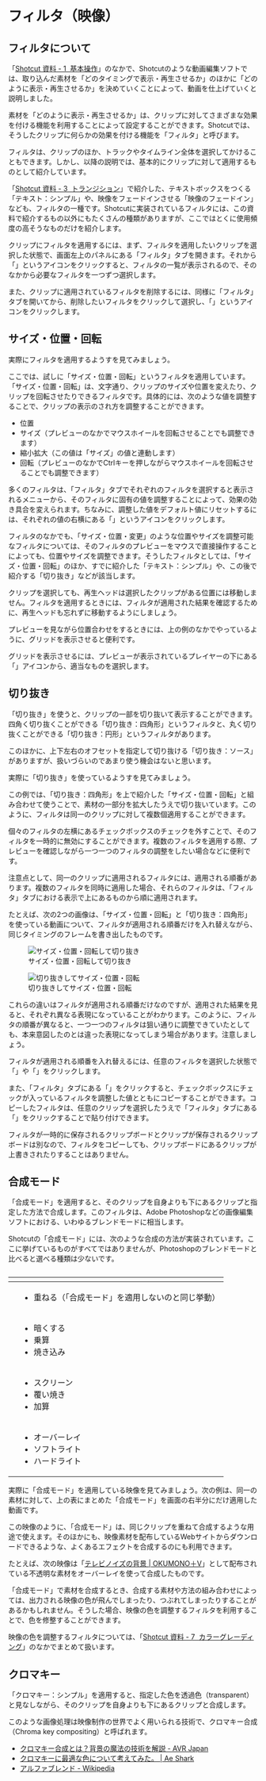 # フィルタ（映像）

## フィルタについて

「[Shotcut 資料 - 1  基本操作](intro.html#%E3%83%97%E3%83%AD%E3%82%B8%E3%82%A7%E3%82%AF%E3%83%88%E3%82%92%E4%BF%9D%E5%AD%98%E3%81%99%E3%82%8B)」のなかで、Shotcutのような動画編集ソフトでは、取り込んだ素材を「どのタイミングで表示・再生させるか」のほかに「どのように表示・再生させるか」を決めていくことによって、動画を仕上げていくと説明しました。

素材を「どのように表示・再生させるか」は、クリップに対してさまざまな効果を付ける機能を利用することによって設定することができます。Shotcutでは、そうしたクリップに何らかの効果を付ける機能を「フィルタ」と呼びます。

:::{.callout-note}
フィルタは、クリップのほか、トラックやタイムライン全体を選択してかけることもできます。しかし、以降の説明では、基本的にクリップに対して適用するものとして紹介しています。
:::

「[Shotcut 資料 - 3  トランジション](transition.html)」で紹介した、テキストボックスをつくる「テキスト：シンプル」や、映像をフェードインさせる「映像のフェードイン」なども、フィルタの一種です。Shotcutに実装されているフィルタには、この資料で紹介するもの以外にもたくさんの種類がありますが、ここではとくに使用頻度の高そうなものだけを紹介します。

クリップにフィルタを適用するには、まず、フィルタを適用したいクリップを選択した状態で、画面左上のパネルにある「フィルタ」タブを開きます。それから「[]{.shotcut-icon .list-add}」というアイコンをクリックすると、フィルタの一覧が表示されるので、そのなかから必要なフィルタを一つずつ選択します。

また、クリップに適用されているフィルタを削除するには、同様に「フィルタ」タブを開いてから、削除したいフィルタをクリックして選択し、「[]{.shotcut-icon .list-remove}」というアイコンをクリックします。

## サイズ・位置・回転

実際にフィルタを適用するようすを見てみましょう。

:::{.youtube video_id=kOxptCqSnGw title="「サイズ・位置・回転」" collapse=false}
:::

ここでは、試しに「サイズ・位置・回転」というフィルタを適用しています。「サイズ・位置・回転」は、文字通り、クリップのサイズや位置を変えたり、クリップを回転させたりできるフィルタです。具体的には、次のような値を調整することで、クリップの表示のされ方を調整することができます。

- 位置
- サイズ（プレビューのなかでマウスホイールを回転させることでも調整できます）
- 縮小拡大（この値は「サイズ」の値と連動します）
- 回転（プレビューのなかでCtrlキーを押しながらマウスホイールを回転させることでも調整できます）

多くのフィルタは、「フィルタ」タブでそれぞれのフィルタを選択すると表示されるメニューから、そのフィルタに固有の値を調整することによって、効果の効き具合を変えられます。ちなみに、調整した値をデフォルト値にリセットするには、それぞれの値の右横にある「[]{.shotcut-icon .edit-undo}」というアイコンをクリックします。

フィルタのなかでも、「サイズ・位置・変更」のような位置やサイズを調整可能なフィルタについては、そのフィルタのプレビューをマウスで直接操作することによっても、位置やサイズを調整できます。そうしたフィルタとしては、「サイズ・位置・回転」のほか、すでに紹介した「テキスト：シンプル」や、この後で紹介する「切り抜き」などが該当します。

:::{.callout-note}
クリップを選択しても、再生ヘッドは選択したクリップがある位置には移動しません。フィルタを適用するときには、フィルタが適用された結果を確認するために、再生ヘッドも忘れずに移動するようにしましょう。
:::

:::{.callout-tip}
プレビューを見ながら位置合わせをするときには、上の例のなかでやっているように、グリッドを表示させると便利です。

グリッドを表示させるには、プレビューが表示されているプレイヤーの下にある「[]{.shotcut-icon .view-grid}」アイコンから、適当なものを選択します。
:::

## 切り抜き

「切り抜き」を使うと、クリップの一部を切り抜いて表示することができます。四角く切り抜くことができる「切り抜き：四角形」というフィルタと、丸く切り抜くことができる「切り抜き：円形」というフィルタがあります。

:::{.callout-note}
このほかに、上下左右のオフセットを指定して切り抜ける「切り抜き：ソース」がありますが、扱いづらいのであまり使う機会はないと思います。
:::

実際に「切り抜き」を使っているようすを見てみましょう。

:::{.youtube video_id=2b4xXiAXngs title="「サイズ・位置・回転」して「切り抜き」" collapse=false}
:::

この例では、「切り抜き：四角形」を上で紹介した「サイズ・位置・回転」と組み合わせて使うことで、素材の一部分を拡大したうえで切り抜いています。このように、フィルタは同一のクリップに対して複数個適用することができます。

:::{.callout-tip}
個々のフィルタの左横にあるチェックボックスのチェックを外すことで、そのフィルタを一時的に無効にすることができます。複数のフィルタを適用する際、プレビューを確認しながら一つ一つのフィルタの調整をしたい場合などに便利です。
:::

注意点として、同一のクリップに適用されるフィルタには、適用される順番があります。複数のフィルタを同時に適用した場合、それらのフィルタは、「フィルタ」タブにおける表示で上にあるものから順に適用されます。

たとえば、次の2つの画像は、「サイズ・位置・回転」と「切り抜き：四角形」を使っている動画について、フィルタが適用される順番だけを入れ替えながら、同じタイミングのフレームを書き出したものです。

:::{layout-ncol=2}
![サイズ・位置・回転して切り抜き](assets/shotcut-crop-1.png)

![切り抜きしてサイズ・位置・回転](assets/shotcut-crop-2.png)
:::

これらの違いはフィルタが適用される順番だけなのですが、適用された結果を見ると、それぞれ異なる表現になっていることがわかります。このように、フィルタの順番が異なると、一つ一つのフィルタは狙い通りに調整できていたとしても、本来意図したのとは違った表現になってしまう場合があります。注意しましょう。

フィルタが適用される順番を入れ替えるには、任意のフィルタを選択した状態で「[]{.shotcut-icon .lift}」や「[]{.shotcut-icon .overwrite}」をクリックします。

また、「フィルタ」タブにある「[]{.shotcut-icon .edit-copy}」をクリックすると、チェックボックスにチェックが入っているフィルタを調整した値とともにコピーすることができます。コピーしたフィルタは、任意のクリップを選択したうえで「フィルタ」タブにある「[]{.shotcut-icon .edit-paste}」をクリックすることで貼り付けできます。

:::{.callout-note}
フィルタが一時的に保存されるクリップボードとクリップが保存されるクリップボードは別なので、フィルタをコピーしても、クリップボードにあるクリップが上書きされたりすることはありません。
:::

## 合成モード

「合成モード」を適用すると、そのクリップを自身よりも下にあるクリップと指定した方法で合成します。このフィルタは、Adobe Photoshopなどの画像編集ソフトにおける、いわゆるブレンドモードに相当します。

Shotcutの「合成モード」には、次のような合成の方法が実装されています。ここに挙げているものがすべてではありませんが、Photoshopのブレンドモードと比べると選べる種類は少ないです。

```{=html}
<table class="responsive bordered striped">
  <caption><span data-qmd="「[Photoshopの使い方！描画モードを理解する | 姫野家クリエイティブノート](https://note.himenoke.com/blending-mode/)」を元に作成"></span></caption>
  <thead>
    <tr>
      <th><span data-qmd="カテゴリ"></span></th>
      <th><span data-qmd="モード"></span></th>
    </tr>
  </thead>
  <tbody>
    <tr>
      <td><span data-qmd="通常"></span></td>
      <td>
        <ul>
          <li>重ねる（「合成モード」を適用しないのと同じ挙動）</li>
          <!-- <li>ディザ（「ディザ」という名前の別のフィルタ）</li> -->
        </ul>
      </td>
    </tr>
    <tr>
      <td><span data-qmd="暗くなる"></span></td>
      <td>
        <ul>
          <li>暗くする</li>
          <li>乗算</li>
          <li>焼き込み</li>
        </ul>
      </td>
    </tr>
    <tr>
      <td><span data-qmd="明るくなる"></span></td>
      <td>
        <ul>
          <li>スクリーン</li>
          <li>覆い焼き</li>
          <li>加算</li>
        </ul>
      </td>
    </tr>
    <tr>
      <td><span data-qmd="コントラストを高める"></span></td>
      <td>
        <ul>
          <li>オーバーレイ</li>
          <li>ソフトライト</li>
          <li>ハードライト</li>
        </ul>
      </td>
    </tr>
  </tbody>
</table>
```

実際に「合成モード」を適用している映像を見てみましょう。次の例は、同一の素材に対して、上の表にまとめた「合成モード」を画面の右半分にだけ適用した動画です。

:::{.youtube video_id=ogyBJ-5s5q0 title="「合成モード」見本" collapse=false}
:::

この映像のように、「合成モード」は、同じクリップを重ねて合成するような用途で使えます。そのほかにも、映像素材を配布しているWebサイトからダウンロードできるような、よくあるエフェクトを合成するのにも利用できます。

たとえば、次の映像は「[テレビノイズの背景 | OKUMONO＋V](https://sozaino.site/v/archives/633)」として配布されている不透明な素材をオーバーレイを使って合成したものです。

:::{.youtube video_id=3Vbq904jtCQ title="「合成モード（オーバーレイ）」" collapse=false}
:::

:::{.callout-note}
「合成モード」で素材を合成するとき、合成する素材や方法の組み合わせによっては、出力される映像の色が飛んでしまったり、つぶれてしまったりすることがあるかもしれません。そうした場合、映像の色を調整するフィルタを利用することで、色を修整することができます。

映像の色を調整するフィルタについては、「[Shotcut 資料 - 7  カラーグレーディング](color-grading.html)」のなかでまとめて扱います。
:::

## クロマキー

「クロマキー：シンプル」を適用すると、指定した色を透過色（transparent）と見なしながら、そのクリップを自身よりも下にあるクリップと合成します。

このような画像処理は映像制作の世界でよく用いられる技術で、クロマキー合成（Chroma key compositing）と呼ばれます。

- [クロマキー合成とは？背景の魔法の技術を解説 - AVR Japan](https://avrjapan.com/vp_article04/)
- [クロマキーに最適な色について考えてみた。 | Ae Shark](https://www.ae-shark.com/green/)
- [アルファブレンド - Wikipedia](https://ja.wikipedia.org/wiki/%E3%82%A2%E3%83%AB%E3%83%95%E3%82%A1%E3%83%96%E3%83%AC%E3%83%B3%E3%83%89)
